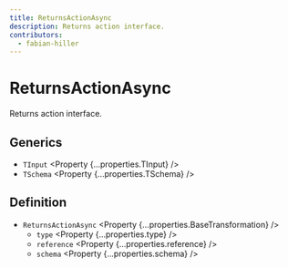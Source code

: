 ```yaml
---
title: ReturnsActionAsync
description: Returns action interface.
contributors:
  - fabian-hiller
---
```



# ReturnsActionAsync

Returns action interface.

## Generics

- `TInput` <Property {...properties.TInput} />
- `TSchema` <Property {...properties.TSchema} />

## Definition

- `ReturnsActionAsync` <Property {...properties.BaseTransformation} />
  - `type` <Property {...properties.type} />
  - `reference` <Property {...properties.reference} />
  - `schema` <Property {...properties.schema} />
